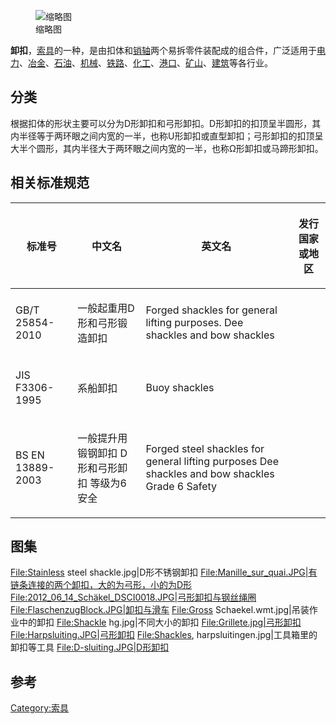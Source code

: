 [[File:Manilles.jpg|缩略图]]

'''卸扣'''，[[索具|索具]]的一种，是由扣体和[[销轴|销轴]]两个易拆零件装配成的组合件，广泛适用于[[电力|电力]]、[[冶金|冶金]]、[[石油工业|石油]]、[[机械|机械]]、[[铁路|铁路]]、[[化工|化工]]、[[港口|港口]]、[[矿山|矿山]]、[[建筑行业|建筑]]等各行业。

== 分类 ==
根据扣体的形状主要可以分为D形卸扣和弓形卸扣。D形卸扣的扣顶呈半圆形，其内半径等于两环眼之间内宽的一半，也称U形卸扣或直型卸扣；弓形卸扣的扣顶呈大半个圆形，其内半径大于两环眼之间内宽的一半，也称Ω形卸扣或马蹄形卸扣。

== 相关标准规范 ==
{| class="wikitable"
|-
! 标准号 !! 中文名 !! 英文名 !! 发行国家或地区
|-
| GB/T 25854-2010 || 一般起重用D形和弓形锻造卸扣 || Forged shackles for general lifting purposes. Dee shackles and bow shackles || {{CHN}}
|-
| JIS F3306-1995 || 系船卸扣 || Buoy shackles || {{JPN}}
|-
| BS EN 13889-2003 || 一般提升用锻钢卸扣 D形和弓形卸扣 等级为6 安全 || Forged steel shackles for general lifting purposes Dee shackles and bow shackles Grade 6 Safety || {{GBR}}
|}

== 图集 ==
<gallery>
File:Stainless steel shackle.jpg|D形不锈钢卸扣
File:Manille_sur_quai.JPG|有链条连接的两个卸扣，大的为弓形，小的为D形
File:2012_06_14_Schäkel_DSCI0018.JPG|弓形卸扣与钢丝绳圈
File:FlaschenzugBlock.JPG|卸扣与滑车
File:Gross Schaekel.wmt.jpg|吊装作业中的卸扣
File:Shackle hg.jpg|不同大小的卸扣
File:Grillete.jpg|弓形卸扣
File:Harpsluiting.JPG|弓形卸扣
File:Shackles, harpsluitingen.jpg|工具箱里的卸扣等工具
File:D-sluiting.JPG|D形卸扣
</gallery>
== 参考 ==
{{reflist}}

[[Category:索具|Category:索具]]